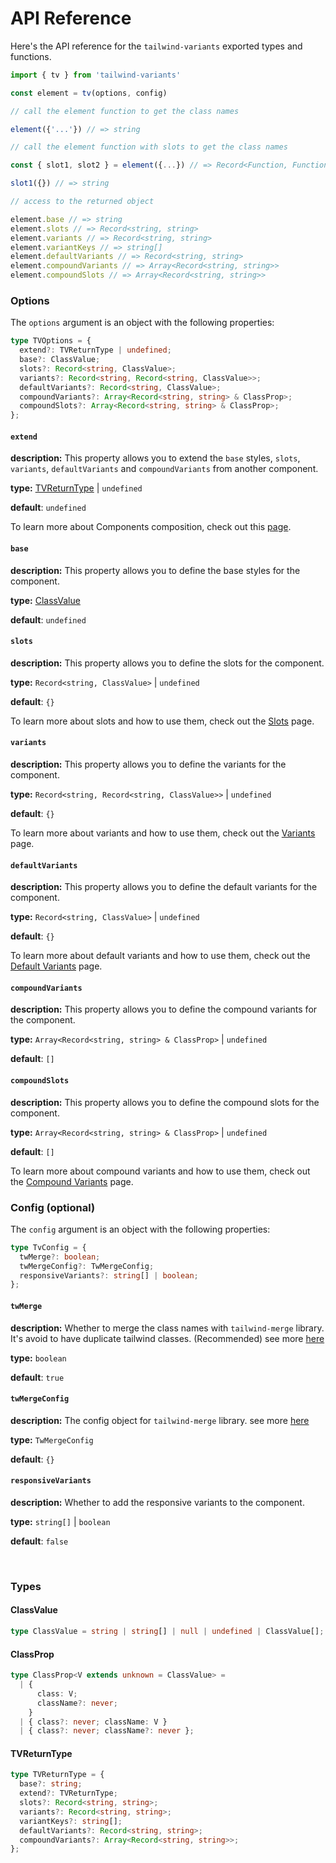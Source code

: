 # API Reference

Here's the API reference for the `tailwind-variants` exported types and functions.

```js
import { tv } from 'tailwind-variants'

const element = tv(options, config)

// call the element function to get the class names

element({'...'}) // => string

// call the element function with slots to get the class names

const { slot1, slot2 } = element({...}) // => Record<Function, Function>

slot1({}) // => string

// access to the returned object

element.base // => string
element.slots // => Record<string, string>
element.variants // => Record<string, string>
element.variantKeys // => string[]
element.defaultVariants // => Record<string, string>
element.compoundVariants // => Array<Record<string, string>>
element.compoundSlots // => Array<Record<string, string>>
```

### Options

The `options` argument is an object with the following properties:

```ts
type TVOptions = {
  extend?: TVReturnType | undefined;
  base?: ClassValue;
  slots?: Record<string, ClassValue>;
  variants?: Record<string, Record<string, ClassValue>>;
  defaultVariants?: Record<string, ClassValue>;
  compoundVariants?: Array<Record<string, string> & ClassProp>;
  compoundSlots?: Array<Record<string, string> & ClassProp>;
};
```

#### `extend`

**description:** This property allows you to extend the `base` styles, `slots`, `variants`,
`defaultVariants` and `compoundVariants` from another component.

**type:** [TVReturnType](/docs/api-reference#tvreturntype) | `undefined`

**default**: `undefined`

To learn more about Components composition, check out this [page](/docs/composing-components).

#### `base`

**description:** This property allows you to define the base styles for the component.

**type:** [ClassValue](/docs/api-reference#classvalue)

**default**: `undefined`

#### `slots`

**description:** This property allows you to define the slots for the component.

**type:** `Record<string, ClassValue>` | `undefined`

**default**: `{}`

To learn more about slots and how to use them, check out the [Slots](/docs/slots) page.

#### `variants`

**description:** This property allows you to define the variants for the component.

**type:** `Record<string, Record<string, ClassValue>>` | `undefined`

**default**: `{}`

To learn more about variants and how to use them, check out the [Variants](/docs/variants) page.

#### `defaultVariants`

**description:** This property allows you to define the default variants for the component.

**type:** `Record<string, ClassValue>` | `undefined`

**default**: `{}`

To learn more about default variants and how to use them, check out the [Default Variants](/docs/variants#default-variants) page.

#### `compoundVariants`

**description:** This property allows you to define the compound variants for the component.

**type:** `Array<Record<string, string> & ClassProp>` | `undefined`

**default**: `[]`

#### `compoundSlots`

**description:** This property allows you to define the compound slots for the component.

**type:** `Array<Record<string, string> & ClassProp>` | `undefined`

**default**: `[]`

To learn more about compound variants and how to use them, check out the [Compound Variants](/docs/variants#compound-variants) page.

### Config (optional)

The `config` argument is an object with the following properties:

```ts
type TvConfig = {
  twMerge?: boolean;
  twMergeConfig?: TwMergeConfig;
  responsiveVariants?: string[] | boolean;
};
```

#### `twMerge`

**description:** Whether to merge the class names with `tailwind-merge` library.
It's avoid to have duplicate tailwind classes. (Recommended) see more [here](https://github.com/dcastil/tailwind-merge/blob/v1.8.1/README.md)

**type:** `boolean`

**default**: `true`

#### `twMergeConfig`

**description:** The config object for `tailwind-merge` library. see more [here](https://github.com/dcastil/tailwind-merge/blob/v1.8.1/docs/configuration.md)

**type:** `TwMergeConfig`

**default**: `{}`

#### `responsiveVariants`

**description:** Whether to add the responsive variants to the component.

**type:** `string[]` | `boolean`

**default**: `false`

<br />

### Types

#### ClassValue

```ts
type ClassValue = string | string[] | null | undefined | ClassValue[];
```

#### ClassProp

```ts
type ClassProp<V extends unknown = ClassValue> =
  | {
      class: V;
      className?: never;
    }
  | { class?: never; className: V }
  | { class?: never; className?: never };
```

#### TVReturnType

```ts
type TVReturnType = {
  base?: string;
  extend?: TVReturnType;
  slots?: Record<string, string>;
  variants?: Record<string, string>;
  variantKeys?: string[];
  defaultVariants?: Record<string, string>;
  compoundVariants?: Array<Record<string, string>>;
};
```
